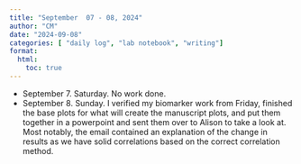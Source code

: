```yaml
---
title: "September  07 - 08, 2024"
author: "CM"
date: "2024-09-08"
categories: [ "daily log", "lab notebook", "writing"]
format:
  html:
    toc: true
---
```


-   September 7. Saturday. No work done.\
-   September 8. Sunday. I verified my biomarker work from Friday, finished the base plots for what will create the manuscript plots, and put them together in a powerpoint and sent them over to Alison to take a look at. Most notably, the email contained an explanation of the change in results as we have solid correlations based on the correct correlation method.
